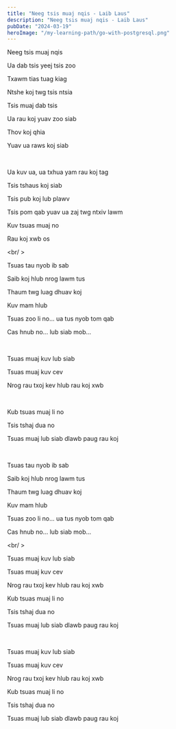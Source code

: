 ```yaml
---
title: "Neeg tsis muaj nqis - Laib Laus"
description: "Neeg tsis muaj nqis - Laib Laus"
pubDate: "2024-03-19"
heroImage: "/my-learning-path/go-with-postgresql.png"
---
```


Neeg tsis muaj nqis

Ua dab tsis yeej tsis zoo

Txawm tias tuag kiag

Ntshe koj twg tsis ntsia

Tsis muaj dab tsis

Ua rau koj yuav zoo siab

Thov koj qhia

Yuav ua raws koj siab

<br />

Ua kuv ua, ua txhua yam rau koj tag

Tsis tshaus koj siab

Tsis pub koj lub plawv

Tsis pom qab yuav ua zaj twg ntxiv lawm

Kuv tsuas muaj no

Rau koj xwb os

<br/ >

Tsuas tau nyob ib sab

Saib koj hlub nrog lawm tus

Thaum twg luag dhuav koj

Kuv mam hlub

Tsuas zoo li no... ua tus nyob tom qab

Cas hnub no... lub siab mob...

<br />

Tsuas muaj kuv lub siab

Tsuas muaj kuv cev

Nrog rau txoj kev hlub rau koj xwb

<br />

Kub tsuas muaj li no

Tsis tshaj dua no

Tsuas muaj lub siab dlawb paug rau koj

<br />

Tsuas tau nyob ib sab

Saib koj hlub nrog lawm tus

Thaum twg luag dhuav koj

Kuv mam hlub

Tsuas zoo li no... ua tus nyob tom qab

Cas hnub no... lub siab mob...

<br/ >

Tsuas muaj kuv lub siab

Tsuas muaj kuv cev

Nrog rau txoj kev hlub rau koj xwb

Kub tsuas muaj li no

Tsis tshaj dua no

Tsuas muaj lub siab dlawb paug rau koj

<br />

Tsuas muaj kuv lub siab

Tsuas muaj kuv cev

Nrog rau txoj kev hlub rau koj xwb

Kub tsuas muaj li no

Tsis tshaj dua no

Tsuas muaj lub siab dlawb paug rau koj
